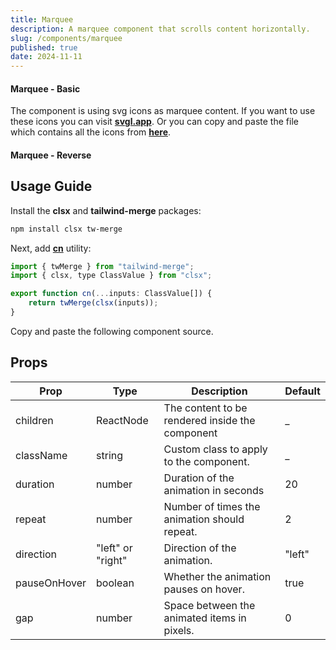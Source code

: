 ```yaml
---
title: Marquee
description: A marquee component that scrolls content horizontally.
slug: /components/marquee
published: true
date: 2024-11-11
---
```


#### Marquee - Basic
The component is using svg icons as marquee content. 
If you want to use these icons you can visit [**svgl.app**](https://www.svgl.app).
Or you can copy and paste the file which contains all the icons from [**here**](https://github.com/yogendrarana/craftui/blob/master/src/components/website/icons.tsx).
<ComponentCodePreview category="examples" name="marquee-basic" />

#### Marquee - Reverse
<ComponentCodePreview category="examples" name="marquee-reverse" />

## Usage Guide

Install the **clsx** and **tailwind-merge** packages:
```bash
npm install clsx tw-merge
```

Next, add [**cn**](https://github.com/yogendrarana/craftui/blob/master/src/lib/utils.ts) utility:
```jsx
import { twMerge } from "tailwind-merge";
import { clsx, type ClassValue } from "clsx";

export function cn(...inputs: ClassValue[]) {
    return twMerge(clsx(inputs));
}
```

Copy and paste the following component source.
<ComponentSource name="marquee" category="core" />

## Props

| Prop         | Type              | Description                                       | Default |
| -----------  | ----------------- | ------------------------------------------------- | ------- |
| children     | ReactNode         | The content to be rendered inside the component   | _       |
| className    | string            | Custom class to apply to the component.           | _       |
| duration     | number            | Duration of the animation in seconds              | 20      |
| repeat       | number            | Number of times the animation should repeat.      | 2       |
| direction    | "left" or "right" | Direction of the animation.                       | "left"  |
| pauseOnHover | boolean           | Whether the animation pauses on hover.            | true    |
| gap          | number            | Space between the animated items in pixels.       | 0       |